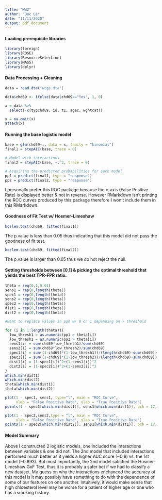 ```yaml
---
title: "HW2"
author: "Duc Le"
date: "11/11/2020"
output: pdf_document
---
```


#### Loading prerequisite libraries
```r
library(foreign)
library(ROSE)
library(ResourceSelection)
library(MASS)
library(dplyr)
```

#### Data Processing + Cleaning
```r
data = read.dta("wcgs.dta")

data$chd69 <- ifelse(data$chd69=="Yes", 1, 0)

x = data %>%
  select(-c(typchd69, id, t1, agec, wghtcat)) 

x = na.omit(x)
attach(x)
```

#### Running the base logistic model
```r
base = glm(chd69~., data = x, family = "binomial")
final1 = stepAIC(base, trace = 0)

# Model with interactions
final2 = stepAIC(base, ~.^2, trace = 0)

# Acquiring the predicted probabilities for each model
pp1 = predict(final1, type = "response")
pp2 = predict(final2, type = "response")
```

I personally prefer this ROC package because the x-axis (False Positive Rate) is displayed better 
& not in reverse. However RMarkdown isn't printing the ROC curves produced by this package therefore I won't include them in this RMarkdown.

#### Goodness of Fit Test w/ Hosmer-Limeshaw
```r
hoslem.test(chd69, fitted(final1))
```
The p.value is less than 0.05 thus indicating that this model did not pass the goodness of fit test.

```r
hoslem.test(chd69, fitted(final2))
```
The p.value is larger than 0.05 thus we do not reject the null.

#### Setting thresholds between [0,1] & picking the optimal threshold that yields the best TPR-FPR ratio.
```r
theta = seq(0,1,0.01)
sens1 = rep(0,length(theta))
spec1 = rep(0,length(theta))
sens2 = rep(0,length(theta))
spec2 = rep(0,length(theta))
dist1 = rep(0,length(theta))
dist2 = rep(0,length(theta))

#want to replace values in pps w/ 0 or 1 depending on > threshold

for (i in 1:length(theta)){
  low_thresh1 = as.numeric(pp1 > theta[i])
  low_thresh2 = as.numeric(pp2 > theta[i])
  sens1[i] = sum(chd69*low_thresh1)/sum(chd69)
  sens2[i] = sum(chd69*low_thresh2)/sum(chd69)
  spec1[i] = sum((1-chd69)*(1-low_thresh1))/(length(chd69)-sum(chd69))
  spec2[i] = sum((1-chd69)*(1-low_thresh2))/(length(chd69)-sum(chd69))
  dist1[i] = (1-spec1[i])^2+(1-sens1[i])^2
  dist2[i] = (1-spec2[i])^2+(1-sens2[i])^2
}
which.min(dist1)
which.min(dist2)
theta[which.min(dist1)]
theta[which.min(dist2)] 

plot(1 - spec1, sens1, type="l", main = "ROC Curve",
     xlab = "False Positive Rate", ylab = "True Positive Rate") 
points(1 - spec1[which.min(dist1)], sens1[which.min(dist1)], pch = 17, col = "red")

plot(1 - spec2,sens2,type = "l", main = "ROC Curve",
     xlab = "False Positive Rate", ylab = "True Positive Rate") 
points(1 - spec2[which.min(dist2)], sens1[which.min(dist1)], pch = 17, col = "red")
```

#### Model Summary
Above I constructed 2 logistic models, one included the interactions between variables & one did not. The 2nd model that included interactions performed much better as it yields a higher AUC score (~0.9) vs. the 1st model (~0.893). But most importantly, the 2nd model satisfied the Hosmer-Limeshaw GoF Test, thus it is probably a safer bet if we had to classify a new dataset. My guess on why the interactions enchanced the accuracy of this model is it may possibly have something to do with the dependence of some of our features on one another. Intuitively, it would make sense that high chloesterol level may be worse for a patient of higher age or one who has a smoking history.

